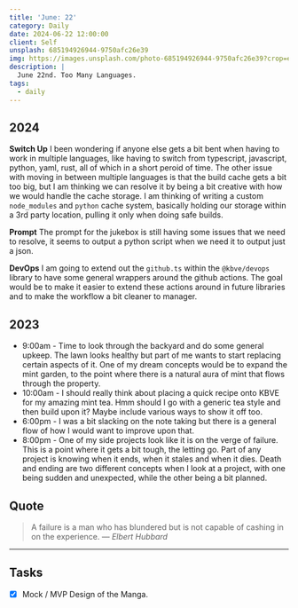 ```yaml
---
title: 'June: 22'
category: Daily
date: 2024-06-22 12:00:00
client: Self
unsplash: 685194926944-9750afc26e39
img: https://images.unsplash.com/photo-685194926944-9750afc26e39?crop=entropy&cs=srgb&fm=jpg&ixid=MnwzNjM5Nzd8MHwxfHJhbmRvbXx8fHx8fHx8fDE2ODE3NDg2ODY&ixlib=rb-4.0.3&q=85
description: |
  June 22nd. Too Many Languages.
tags:
  - daily
---
```




## 2024

**Switch Up**
I been wondering if anyone else gets a bit bent when having to work in multiple languages, like having to switch from typescript, javascript, python, yaml, rust, all of which in a short peroid of time.
The other issue with moving in between multiple languages is that the build cache gets a bit too big, but I am thinking we can resolve it by being a bit creative with how we would handle the cache storage.
I am thinking of writing a custom `node_modules` and `python` cache system, basically holding our storage within a 3rd party location, pulling it only when doing safe builds.

**Prompt**
The prompt for the jukebox is still having some issues that we need to resolve, it seems to output a python script when we need it to output just a json.

**DevOps**
I am going to extend out the `github.ts` within the `@kbve/devops` library to have some general wrappers around the github actions.
The goal would be to make it easier to extend these actions around in future libraries and to make the workflow a bit cleaner to manager.



<Adsense />

## 2023
- 9:00am - Time to look through the backyard and do some general upkeep. The lawn looks healthy but part of me wants to start replacing certain aspects of it. One of my dream concepts would be to expand the mint garden, to the point where there is a natural aura of mint that flows through the property.
- 10:00am - I should really think about placing a quick recipe onto KBVE for my amazing mint tea. Hmm should I go with a generic tea style and then build upon it? Maybe include various ways to show it off too. 
- 6:00pm - I was a bit slacking on the note taking but there is a general flow of how I would want to improve upon that. 
- 8:00pm - One of my side projects look like it is on the verge of failure. This is a point where it gets a bit tough, the letting go. Part of any project is knowing when it ends, when it stales and when it dies. Death and ending are two different concepts when I look at a project, with one being sudden and unexpected, while the other being a bit planned. 

## Quote

> A failure is a man who has blundered but is not capable of cashing in on the experience.
> — <cite>Elbert Hubbard</cite>

---

## Tasks

- [x] Mock / MVP Design of the Manga.
